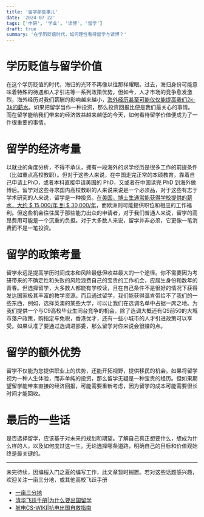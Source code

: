 ```yaml
---
title: '留学那些事儿'
date: '2024-07-22'
tags: ['申研', '学业', '读博', '留学']
draft: true
summary: '在学历贬值时代，如何理性看待留学与读博？'
---
```


# 学历贬值与留学价值

在这个学历贬值的时代，海归的光环不再像以往那样耀眼。过去，海归身份可能意味着特殊的待遇和人才引进等一系列政策优势，但如今，人才市场的竞争愈发激烈，海外经历对我们薪酬的影响越来越小，[海外经历甚至可能仅仅能提高我们2k-3k的薪水](https://www.xdf.cn/info/202305/13278744.html)。如果把留学当作一种投资，那么投资回报比便是我们最关心的事情。而在留学能给我们带来的经济效益越来越低的今天，如何看待留学价值便成为了一件很重要的事情。

# 留学的经济考量

以就业的角度分析，不得不承认，拥有一段海外的求学经历是很多工作的前提条件（比如重点高校教职）。但对于这些人来说，在中国走完正常的本硕教育，靠着自己申请上PhD，或者本科直接申请美国的 PhD，又或者在中国读完 PhD 到海外做博后。留学对这些寻求国内高校教职的人来说来说是一个必须品，对于这些有志于学术研究的人来说，留学是一种投资。[在美国，博士生通常能获得学校提供的薪水，大约 \$ 15,000/年 到 \$ 30,000/年](https://academicpositions.com/career-advice/phd-professor-and-postdoc-salaries-in-the-united-states)，而欧洲则可能提供职位和相应的工作福利。但这些机会往往属于那些能力出众的申请者，对于我们普通人来说，留学的高昂费用可能是一个沉重的负担。对于大多数人来说，留学并非必须，它更像一笔消费而不是一笔投资。

# 留学的政策考量

留学永远是提高学历时间成本和风险最低但收益最大的一个途径。你不需要因为考研带来的不确定性和失败的风险浪费自己的宝贵的工作机会，应届生身份和数年的青春。但选择留学，大多数人都能有学校读，且在自己条件不是很好的情况下获得发达国家极其丰富的教学资源。而且通过留学，我们能获得温肯带给不了我们的一些东西，例如，选择英澳的某些大学，可以让我们在选调名单中占据一席之地。为我们提供一个与C9高校毕业生同台竞争的机会，除了选调大概还有QS前50的大城市落户政策，购指定车免税，香港优才，还有一些小城市的人才引进政策可以享受。如果认准了要通过选调进部委，那么留学对你来说会很赚的点。

# 留学的额外优势

留学不仅能为您提供职业上的优势，还能开拓视野，提供移民的机会。如果将留学视为一种人生体验，而非单纯的投资，那么留学无疑是一种宝贵的经历。但如果期望留学能带来直接的经济回报，可能需要重新考虑，因为留学的成本可能需要很长时间才能回收。

# 最后的一些话

是否选择留学，应该基于对未来的规划和期望。了解自己真正想要什么，想成为什么样的人，以及如何度过这一生。无论选择哪条道路，明确自己的目标和价值观始终是最关键的。

---

未完待续，因编程入门之夏的编写工作，此文章暂时搁置。若对这些话题感兴趣，欢迎关注一亩三分地，或其他高校飞跃手册

<ul>
  <li>
    <a href="https://www.1point3acres.cn/">一亩三分地</a>
  </li>
  <li>
    <a href="https://feiyue.online/preface/why/">清华飞跃手册|为什么要出国留学</a>
  </li>
  <li>
    <a href="https://hdu-cs.wiki/1.%E6%9D%AD%E7%94%B5%E7%94%9F%E5%AD%98%E6%8C%87%E5%8D%97/1.7%E6%9D%AD%E7%94%B5%E5%87%BA%E5%9B%BD%E8%87%AA%E6%95%91%E6%8C%87%E5%8D%97">
      航电CS-WIKI|杭电出国自救指南
    </a>
  </li>
</ul>
